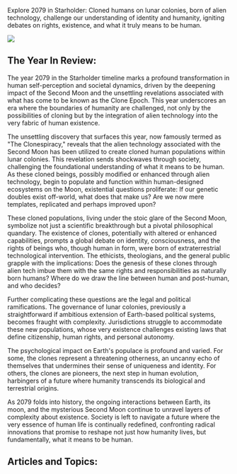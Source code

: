 Explore 2079 in Starholder: Cloned humans on lunar colonies, born of alien technology, challenge our understanding of identity and humanity, igniting debates on rights, existence, and what it truly means to be human.

![](2079-clonedhumans.png)

## The Year In Review:

The year 2079 in the Starholder timeline marks a profound transformation in human self-perception and societal dynamics, driven by the deepening impact of the Second Moon and the unsettling revelations associated with what has come to be known as the Clone Epoch. This year underscores an era where the boundaries of humanity are challenged, not only by the possibilities of cloning but by the integration of alien technology into the very fabric of human existence.

The unsettling discovery that surfaces this year, now famously termed as "The Clonespiracy," reveals that the alien technology associated with the Second Moon has been utilized to create cloned human populations within lunar colonies. This revelation sends shockwaves through society, challenging the foundational understanding of what it means to be human. As these cloned beings, possibly modified or enhanced through alien technology, begin to populate and function within human-designed ecosystems on the Moon, existential questions proliferate: If our genetic doubles exist off-world, what does that make us? Are we now mere templates, replicated and perhaps improved upon?

These cloned populations, living under the stoic glare of the Second Moon, symbolize not just a scientific breakthrough but a pivotal philosophical quandary. The existence of clones, potentially with altered or enhanced capabilities, prompts a global debate on identity, consciousness, and the rights of beings who, though human in form, were born of extraterrestrial technological intervention. The ethicists, theologians, and the general public grapple with the implications: Does the genesis of these clones through alien tech imbue them with the same rights and responsibilities as naturally born humans? Where do we draw the line between human and post-human, and who decides?

Further complicating these questions are the legal and political ramifications. The governance of lunar colonies, previously a straightforward if ambitious extension of Earth-based political systems, becomes fraught with complexity. Jurisdictions struggle to accommodate these new populations, whose very existence challenges existing laws that define citizenship, human rights, and personal autonomy.

The psychological impact on Earth's populace is profound and varied. For some, the clones represent a threatening otherness, an uncanny echo of themselves that undermines their sense of uniqueness and identity. For others, the clones are pioneers, the next step in human evolution, harbingers of a future where humanity transcends its biological and terrestrial origins.

As 2079 folds into history, the ongoing interactions between Earth, its moon, and the mysterious Second Moon continue to unravel layers of complexity about existence. Society is left to navigate a future where the very essence of human life is continually redefined, confronting radical innovations that promise to reshape not just how humanity lives, but fundamentally, what it means to be human.

## Articles and Topics:
